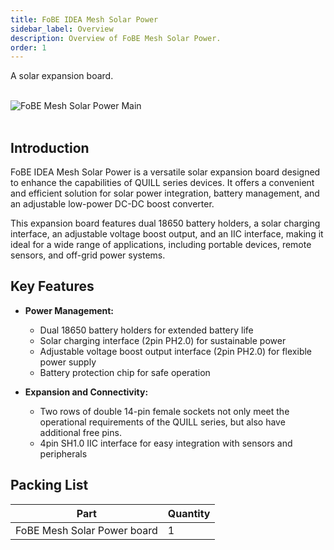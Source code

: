 ```yaml
---
title: FoBE IDEA Mesh Solar Power
sidebar_label: Overview
description: Overview of FoBE Mesh Solar Power.
order: 1
---
```


A solar expansion board.

<br/>
<div style={{ textAlign: 'center' }}>
  <img src="/img/products/f2101-r1a.main.png" alt="FoBE Mesh Solar Power Main" style={{ width: '80%', height: 'auto' }} />
</div>
<br/>

## Introduction

FoBE IDEA Mesh Solar Power is a versatile solar expansion board designed to enhance the capabilities of QUILL series devices. It offers a convenient and efficient solution for solar power integration, battery management, and an adjustable low-power DC-DC boost converter.

This expansion board features dual 18650 battery holders, a solar charging interface, an adjustable voltage boost output, and an IIC interface, making it ideal for a wide range of applications, including portable devices, remote sensors, and off-grid power systems.

## Key Features

*   **Power Management:**
    *   Dual 18650 battery holders for extended battery life
    *   Solar charging interface (2pin PH2.0) for sustainable power
    *   Adjustable voltage boost output interface (2pin PH2.0) for flexible power supply
    *   Battery protection chip for safe operation

*   **Expansion and Connectivity:**
    *   Two rows of double 14-pin female sockets not only meet the operational requirements of the QUILL series, but also have additional free pins.
    *   4pin SH1.0 IIC interface for easy integration with sensors and peripherals

## Packing List

| Part                          | Quantity |
| ----------------------------- | -------- |
| FoBE Mesh Solar Power board | 1        |